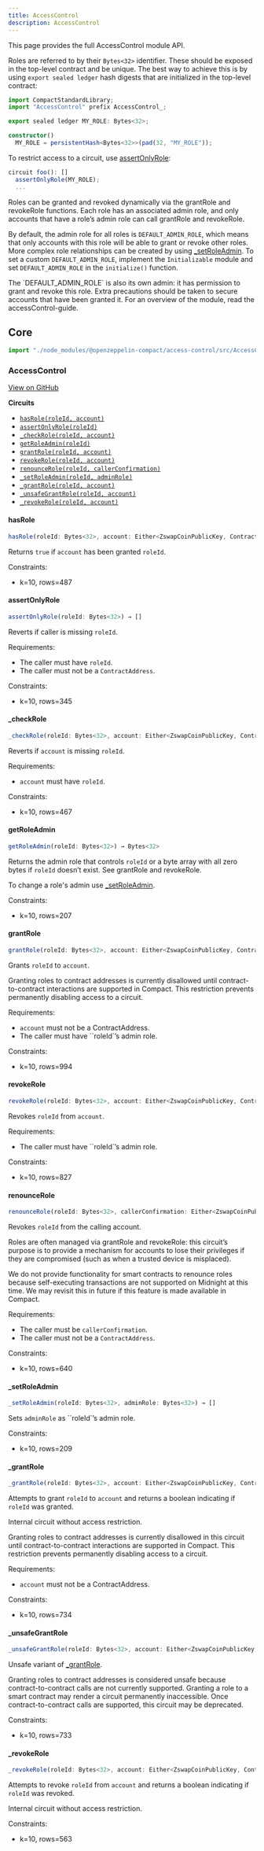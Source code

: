 ```yaml
---
title: AccessControl
description: AccessControl
---
```


This page provides the full AccessControl module API.

Roles are referred to by their `Bytes<32>` identifier. These should be exposed in the top-level contract and be unique. The best way to achieve this is by using `export sealed ledger` hash digests that are initialized in the top-level contract:

```typescript
import CompactStandardLibrary;
import "AccessControl" prefix AccessControl_;

export sealed ledger MY_ROLE: Bytes<32>;

constructor()
  MY_ROLE = persistentHash<Bytes<32>>(pad(32, "MY_ROLE"));

```

To restrict access to a circuit, use [assertOnlyRole](#assertonlyrole):

```typescript
circuit foo(): []
  assertOnlyRole(MY_ROLE);
  ...
```

Roles can be granted and revoked dynamically via the grantRole and revokeRole functions. Each role has an associated admin role, and only accounts that have a role’s admin role can call grantRole and revokeRole.

By default, the admin role for all roles is `DEFAULT_ADMIN_ROLE`, which means that only accounts with this role will be able to grant or revoke other roles. More complex role relationships can be created by using [_setRoleAdmin](#_setroleadmin). To set a custom `DEFAULT_ADMIN_ROLE`, implement the `Initializable` module and set `DEFAULT_ADMIN_ROLE` in the `initialize()` function.

<Callout type='warn'>
The `DEFAULT_ADMIN_ROLE` is also its own admin: it has permission to grant and revoke this role. Extra precautions should be taken to secure accounts that have been granted it.
</Callout>

<Callout>
For an overview of the module, read the accessControl-guide.
</Callout>

## Core

```ts
import "./node_modules/@openzeppelin-compact/access-control/src/AccessControl" prefix AccessControl_;
```

### AccessControl

[View on GitHub](https://github.com/OpenZeppelin/compact-contracts/tree/main/contracts/accessControl/src/AccessControl.compact)

**Circuits**

* [`hasRole(roleId, account)`](#hasrole)
* [`assertOnlyRole(roleId)`](#assertonlyrole)
* [`_checkRole(roleId, account)`](#_checkrole)
* [`getRoleAdmin(roleId)`](#getroleadmin)
* [`grantRole(roleId, account)`](#grantrole)
* [`revokeRole(roleId, account)`](#revokerole)
* [`renounceRole(roleId, callerConfirmation)`](#renouncerole)
* [`_setRoleAdmin(roleId, adminRole)`](#_setroleadmin)
* [`_grantRole(roleId, account)`](#_grantrole)
* [`_unsafeGrantRole(roleId, account)`](#_unsafegrantrole)
* [`_revokeRole(roleId, account)`](#_revokerole)

#### hasRole

```typescript
hasRole(roleId: Bytes<32>, account: Either<ZswapCoinPublicKey, ContractAddress>) → Boolean
```

Returns `true` if `account` has been granted `roleId`.

Constraints:

* k=10, rows=487

#### assertOnlyRole

```typescript
assertOnlyRole(roleId: Bytes<32>) → []
```

Reverts if caller is missing `roleId`.

Requirements:

* The caller must have `roleId`.
* The caller must not be a `ContractAddress`.

Constraints:

* k=10, rows=345

#### _checkRole

```typescript
_checkRole(roleId: Bytes<32>, account: Either<ZswapCoinPublicKey, ContractAddress>) → []
```

Reverts if `account` is missing `roleId`.

Requirements:

* `account` must have `roleId`.

Constraints:

* k=10, rows=467

#### getRoleAdmin

```typescript
getRoleAdmin(roleId: Bytes<32>) → Bytes<32>
```

Returns the admin role that controls `roleId` or a byte array with all zero bytes if `roleId` doesn’t exist. See grantRole and revokeRole.

To change a role's admin use [_setRoleAdmin](#_setroleadmin).

Constraints:

* k=10, rows=207

#### grantRole

```typescript
grantRole(roleId: Bytes<32>, account: Either<ZswapCoinPublicKey, ContractAddress>) → []
```

Grants `roleId` to `account`.

<Callout>
Granting roles to contract addresses is currently disallowed until contract-to-contract interactions are supported in Compact.
</Callout>
This restriction prevents permanently disabling access to a circuit.

Requirements:

* `account` must not be a ContractAddress.
* The caller must have ``roleId`’s admin role.

Constraints:

* k=10, rows=994

#### revokeRole

```typescript
revokeRole(roleId: Bytes<32>, account: Either<ZswapCoinPublicKey, ContractAddress>) → []
```

Revokes `roleId` from `account`.

Requirements:

* The caller must have ``roleId`’s admin role.

Constraints:

* k=10, rows=827

#### renounceRole

```typescript
renounceRole(roleId: Bytes<32>, callerConfirmation: Either<ZswapCoinPublicKey, ContractAddress>) → []
```

Revokes `roleId` from the calling account.

Roles are often managed via grantRole and revokeRole: this circuit’s
purpose is to provide a mechanism for accounts to lose their privileges
if they are compromised (such as when a trusted device is misplaced).

<Callout>
We do not provide functionality for smart contracts to renounce roles because self-executing transactions are not supported on Midnight at this time. We may revisit this in future if this feature is made available in Compact.
</Callout>

Requirements:

* The caller must be `callerConfirmation`.
* The caller must not be a `ContractAddress`.

Constraints:

* k=10, rows=640

#### _setRoleAdmin

```typescript
_setRoleAdmin(roleId: Bytes<32>, adminRole: Bytes<32>) → []
```

Sets `adminRole` as ``roleId`’s admin role.

Constraints:

* k=10, rows=209

#### _grantRole

```typescript
_grantRole(roleId: Bytes<32>, account: Either<ZswapCoinPublicKey, ContractAddress>) → Boolean
```

Attempts to grant `roleId` to `account` and returns a boolean indicating if `roleId` was granted.

Internal circuit without access restriction.

<Callout>
Granting roles to contract addresses is currently disallowed in this circuit until contract-to-contract interactions are supported in Compact.
</Callout>
This restriction prevents permanently disabling access to a circuit.

Requirements:

* `account` must not be a ContractAddress.

Constraints:

* k=10, rows=734

#### _unsafeGrantRole

```typescript
_unsafeGrantRole(roleId: Bytes<32>, account: Either<ZswapCoinPublicKey, ContractAddress>) → Boolean
```

Unsafe variant of [_grantRole](#_grantrole).

<Callout type='warn'>
Granting roles to contract addresses is considered unsafe because contract-to-contract calls are not currently supported.
</Callout>
Granting a role to a smart contract may render a circuit permanently inaccessible.
Once contract-to-contract calls are supported, this circuit may be deprecated.

Constraints:

* k=10, rows=733

#### _revokeRole

```typescript
_revokeRole(roleId: Bytes<32>, account: Either<ZswapCoinPublicKey, ContractAddress>) → Boolean
```

Attempts to revoke `roleId` from `account` and returns a boolean indicating if `roleId` was revoked.

Internal circuit without access restriction.

Constraints:

* k=10, rows=563
